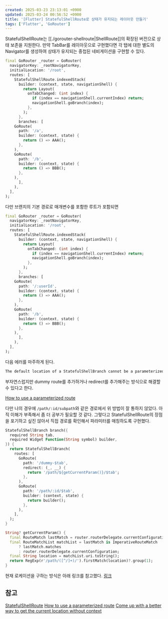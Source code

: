 ```yaml
---
created: 2025-03-23 23:13:01 +0900
updated: 2025-03-24 00:56:52 +0900
title: '[Flutter] StatefulShellRoute로 상태가 유지되는 레이아웃 만들기'
tags: ['Flutter', 'GoRouter']
---
```


StatefulShellRoute는 [[./gorouter-shellroute|ShellRoute]]의 확장된 버전으로 상태 보존을 지원한다. 만약 TabBar를 레이아웃으로 구현했다면 각 탭에 대한 별도의 Navigator를 생성하여 상태가 유지되는 중첩된 네비게이션을 구현할 수 있다.

```dart
final GoRouter _router = GoRouter(
  navigatorKey: _rootNavigatorKey,
  initialLocation: '/root',
  routes: [
    StatefulShellRoute.indexedStack(
      builder: (context, state, navigationShell) {
        return Layout(
          onTabChanged: (int index) {
            if (index == navigationShell.currentIndex) return;
            navigationShell.goBranch(index);
          },
        );
      },
      branches: [
	GoRoute(
	  path: '/a',
	  builder: (context, state) {
	    return () => AAA();
	  },
	),
	GoRoute(
	  path: '/b',
	  builder: (context, state) {
	    return () => BBB();
	  },
	),
      ],
    ),
  ],
);
```

다만 브랜치의 기본 경로로 매개변수를 포함한 루트가 포함되면 
```dart
final GoRouter _router = GoRouter(
  navigatorKey: _rootNavigatorKey,
  initialLocation: '/root',
  routes: [
    StatefulShellRoute.indexedStack(
      builder: (context, state, navigationShell) {
        return Layout(
          onTabChanged: (int index) {
            if (index == navigationShell.currentIndex) return;
            navigationShell.goBranch(index);
          },
        );
      },
      branches: [
	GoRoute(
	  path: '/:userId',
	  builder: (context, state) {
	    return () => AAA();
	  },
	),
	GoRoute(
	  path: '/b',
	  builder: (context, state) {
	    return () => BBB();
	  },
	),
      ],
    ),
  ],
);
```

다음 에러를 마주하게 된다.
```bash
The default location of a StatefulShellBranch cannot be a parameterized route
```

부자연스럽지만 dummy route를 추가하거나 redirect를 추가해주는 방식으로 해결할 수 있다고 한다.  

[How to use a parameterized route](https://stackoverflow.com/questions/76527689/how-to-use-a-parameterized-route-as-the-root-of-a-statefulshellroute-with-gorout/77157698#77157698)

다만 나의 경우에 `/path/:id/subpath`와 같은 경로에서 위 방법이 잘 통하지 않았다. 아직 이해가 부족해서 좀 더 공부가 필요할 것 같다. 그렇다고 StatefulShellRoute의 장점을 포기하고 싶진 않아서 직접 경로를 확인해서 파라미터를 매칭하도록 구현했다.

```dart title="중복 코드 제거를 위한 헬퍼 함수" caption="이게 맞나 싶지만 우선 동작을 시켜보자..."
StatefulShellBranch branch({
  required String tab,
  required Widget Function(String symbol) builder,
}) {
  return StatefulShellBranch(
    routes: [
      GoRoute(
        path: '/dummy-$tab',
        redirect: (_, __) {
          return '/path/${getCurrentParam()}/$tab';
        },
      ),
      GoRoute(
        path: '/path/:id/$tab',
        builder: (context, state) {
          return builder();
        },
      ),
    ],
  );
}

String? getCurrentParam() {
  final RouteMatch lastMatch = router.routerDelegate.currentConfiguration.last;
  final RouteMatchList matchList = lastMatch is ImperativeRouteMatch
      ? lastMatch.matches
      : router.routerDelegate.currentConfiguration;
  final String location = matchList.uri.toString();
  return RegExp(r'/path/([^/]+)/').firstMatch(location)?.group(1);
}
```

현재 로케이션을 구하는 방식은 아래 링크를 참고했다.
[링크](https://github.com/flutter/flutter/issues/129833)

## 참고

[StatefulShellRoute](https://pub.dev/documentation/go_router/latest/go_router/StatefulShellRoute-class.html)
[How to use a parameterized route](https://stackoverflow.com/questions/76527689/how-to-use-a-parameterized-route-as-the-root-of-a-statefulshellroute-with-gorout/77157698#77157698)
[Come up with a better way to get the current location without context](https://github.com/flutter/flutter/issues/129833)
